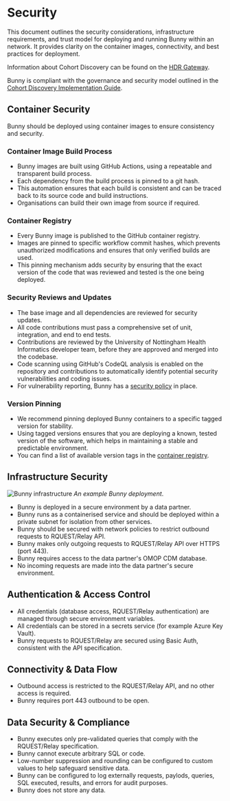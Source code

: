 
# Security

This document outlines the security considerations, infrastructure requirements, and trust model for deploying and running Bunny within an network. 
It provides clarity on the container images, connectivity, and best practices for deployment.

Information about Cohort Discovery can be found on the [HDR Gateway](https://healthdatagateway.org/en/about/cohort-discovery).

Bunny is compliant with the governance and security model outlined in the [Cohort Discovery Implementation Guide](https://healthdatagateway.org/en/data-custodian/support/cohort-discovery). 

## Container Security

Bunny should be deployed using container images to ensure consistency and security. 

### Container Image Build Process
- Bunny images are built using GitHub Actions, using a repeatable and transparent build process. 
- Each dependency from the build process is pinned to a git hash.
- This automation ensures that each build is consistent and can be traced back to its source code and build instructions.
- Organisations can build their own image from source if required.

### Container Registry
- Every Bunny image is published to the GitHub container registry. 
- Images are pinned to specific workflow commit hashes, which prevents unauthorized modifications and ensures that only verified builds are used. 
- This pinning mechanism adds security by ensuring that the exact version of the code that was reviewed and tested is the one being deployed.

### Security Reviews and Updates
- The base image and all dependencies are reviewed for security updates.
- All code contributions must pass a comprehensive set of unit, integration, and end to end tests. 
- Contributions are reviewed by the University of Nottingham Health Informatics developer team, before they are approved and merged into the codebase.
- Code scanning using GitHub's CodeQL analysis is enabled on the repository and contributions to automatically identify potential security vulnerabilities and coding issues.
- For vulnerability reporting, Bunny has a [security policy](https://github.com/Health-Informatics-UoN/hutch-bunny/security) in place.

### Version Pinning
- We recommend pinning deployed Bunny containers to a specific tagged version for stability. 
- Using tagged versions ensures that you are deploying a known, tested version of the software, which helps in maintaining a stable and predictable environment. 
- You can find a list of available version tags in the [container registry](https://github.com/Health-Informatics-UoN/hutch-bunny/pkgs/container/hutch%2Fbunny).

## Infrastructure Security

![Bunny infrastructure](/images/infrastructure.png)
_An example Bunny deployment_.

- Bunny is deployed in a secure environment by a data partner. 
- Bunny runs as a containerised service and should be deployed within a private subnet for isolation from other services.
- Bunny should be secured with network policies to restrict outbound requests to RQUEST/Relay API.
- Bunny makes only outgoing requests to RQUEST/Relay API over HTTPS (port 443).
- Bunny requires access to the data partner's OMOP CDM database.
- No incoming requests are made into the data partner's secure environment.

## Authentication & Access Control
- All credentials (database access, RQUEST/Relay authentication) are managed through secure environment variables.
- All credentials can be stored in a secrets service (for example Azure Key Vault).
- Bunny requests to RQUEST/Relay are secured using Basic Auth, consistent with the API specification.

## Connectivity & Data Flow
- Outbound access is restricted to the RQUEST/Relay API, and no other access is required.
- Bunny requires port 443 outbound to be open. 

## Data Security & Compliance
- Bunny executes only pre-validated queries that comply with the RQUEST/Relay specification.
- Bunny cannot execute arbitrary SQL or code.
- Low-number suppression and rounding can be configured to custom values to help safeguard sensitive data.
- Bunny can be configured to log externally requests, paylods, queries, SQL executed, results, and errors for audit purposes.
- Bunny does not store any data.
